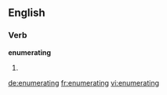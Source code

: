 ==English==

===Verb===
'''enumerating'''

# {{present participle of|enumerate}}

[[de:enumerating]]
[[fr:enumerating]]
[[vi:enumerating]]